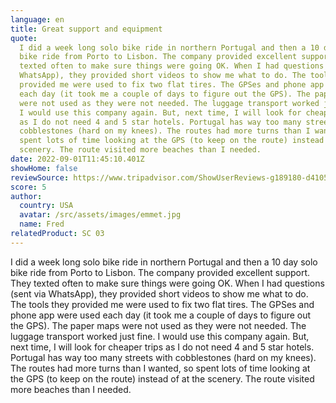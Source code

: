 ```yaml
---
language: en
title: Great support and equipment
quote:
  I did a week long solo bike ride in northern Portugal and then a 10 day solo
  bike ride from Porto to Lisbon. The company provided excellent support. They
  texted often to make sure things were going OK. When I had questions (sent via
  WhatsApp), they provided short videos to show me what to do. The tools they
  provided me were used to fix two flat tires. The GPSes and phone app were used
  each day (it took me a couple of days to figure out the GPS). The paper maps
  were not used as they were not needed. The luggage transport worked just fine.
  I would use this company again. But, next time, I will look for cheaper trips
  as I do not need 4 and 5 star hotels. Portugal has way too many streets with
  cobblestones (hard on my knees). The routes had more turns than I wanted, so
  spent lots of time looking at the GPS (to keep on the route) instead of at the
  scenery. The route visited more beaches than I needed.
date: 2022-09-01T11:45:10.401Z
showHome: false
reviewSource: https://www.tripadvisor.com/ShowUserReviews-g189180-d4105907-r868729615-Top_Bike_Tours_Portugal-Porto_Porto_District_Northern_Portugal.html
score: 5
author:
  country: USA
  avatar: /src/assets/images/emmet.jpg
  name: Fred
relatedProduct: SC 03
---
```


I did a week long solo bike ride in northern Portugal and then a 10 day solo
bike ride from Porto to Lisbon. The company provided excellent support. They
texted often to make sure things were going OK. When I had questions (sent via
WhatsApp), they provided short videos to show me what to do. The tools they
provided me were used to fix two flat tires. The GPSes and phone app were used
each day (it took me a couple of days to figure out the GPS). The paper maps
were not used as they were not needed. The luggage transport worked just fine. I
would use this company again. But, next time, I will look for cheaper trips as I
do not need 4 and 5 star hotels. Portugal has way too many streets with
cobblestones (hard on my knees). The routes had more turns than I wanted, so
spent lots of time looking at the GPS (to keep on the route) instead of at the
scenery. The route visited more beaches than I needed.
